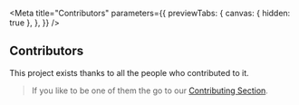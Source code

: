 
<Meta
  title="Contributors"
  parameters={{
    previewTabs: {
      canvas: { hidden: true },
    },
  }}
/>

## Contributors

This project exists thanks to all the people who contributed to it.

> If you like to be one of them the go to our [Contributing Section](?path=/docs/contributing-overview--page).

<br />


<Description markdown={contributors} />

<bal-doc-github link="/stories/welcome/contributors.stories.mdx"></bal-doc-github>
